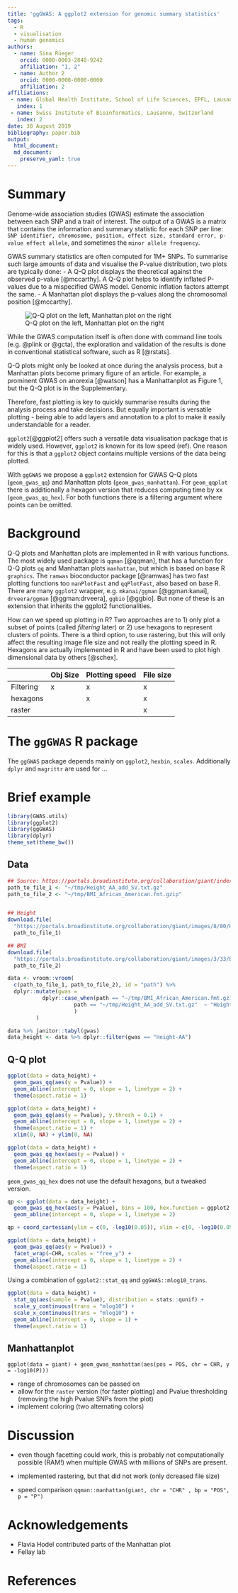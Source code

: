 ```yaml
---
title: 'ggGWAS: A ggplot2 extension for genomic summary statistics'
tags:
  - R
  - visualisation
  - human genomics
authors:
  - name: Sina Rüeger
    orcid: 0000-0003-2848-9242
    affiliation: "1, 2" 
  - name: Author 2
    orcid: 0000-0000-0000-0000
    affiliation: 2
affiliations:
 - name: Global Health Institute, School of Life Sciences, EPFL, Lausanne, Switzerland
   index: 1
 - name: Swiss Institute of Bioinformatics, Lausanne, Switzerland
   index: 2
date: 30 August 2019
bibliography: paper.bib
output: 
  html_document:
  md_document:
    preserve_yaml: true
---
```


<!----
output:
  md_document:
    preserve_yaml: true
------>

# Summary

Genome-wide association studies (GWAS) estimate the association between each SNP and a trait of interest. The output of a GWAS is a matrix that contains the information and summary statistic for each SNP per line: ``SNP identifier, chromosome, position, effect size, standard error, p-value effect allele``, and sometimes the ``minor allele frequency``. 

GWAS summary statistics are often computed for 1M+ SNPs. To summarise such large amounts of data and visualise the P-value distribution, two plots are typically done: 
- A Q-Q plot displays the theoretical against the observed p-value [@mccarthy]. A Q-Q plot helps to identify inflated P-values due to a mispecified GWAS model. Genomic inflation factors attempt the same. 
- A Manhattan plot displays the p-values along the chromosomal position [@mccarthy]. 

![Q-Q plot on the left, Manhattan plot on the right](illustration.png)


While the GWAS computation itself is often done with command line tools (e.g. @plink or @gcta), the exploration and validation of the results is done in conventional statistical software, such as R [@rstats].

Q-Q plots might only be looked at once during the analysis process, but a Manhattan plots become primary figure of an article. For example, a prominent GWAS on anorexia [@watson] has a Manhattanplot as Figure 1, but the Q-Q plot is in the Supplementary. 

Therefore, fast plotting is key to quickly summarise results during the analysis process and take decisions. But equally important is versatile plotting - being able to add layers and annotation to a plot to make it easily understandable for a reader. 

``ggplot2``[@ggplot2] offers such a versatile data visualisation package that is widely used. However, ``ggplot2`` is known for its low speed (ref). One reason for this is that a ``ggplot2`` object contains multiple versions of the data being plotted. 

With ``ggGWAS`` we propose a ``ggplot2`` extension for GWAS Q-Q plots (`geom_gwas_qq`) and Manhattan plots (`geom_gwas_manhattan`). For `geom_qqplot` there is additionally a hexagon version that reduces computing time by xx (`geom_gwas_qq_hex`). For both functions there is a filtering argument where points can be omitted. 


# Background

Q-Q plots and Manhattan plots are implemented in R with various functions. The most widely used package is ``qqman`` [@qqman], that has a function for Q-Q plots `qq` and Manhattan plots `manhattan`, but which is based on base R ``graphics``. The `ramwas` bioconductor package [@ramwas] has two fast plotting functions too `manPlotFast` and `qqPlotFast`, also based on base R. There are many `ggplot2` wrapper, e.g. `mkanai/ggman` [@ggman:kanai], `drveera/ggman` [@ggman:drveera], `ggbio` [@ggbio]. But none  of these is an extension that inherits the ggplot2 functionalities. 

How can we speed up plotting in R? Two approaches are to 1) only plot a subset of points (called _filtering_ later) or 2) use hexagons to represent clusters of points. There is a third option, to use rastering, but this will only affect the resulting image file size and not really the plotting speed in R. Hexagons are actually implemented in R and have been used to plot high dimensional data by others [@schex].

|           | Obj Size | Plotting speed | File size |
|-----------|----------|----------------|-----------|
| Filtering | x        | x              | x         |
| hexagons    |          | x              | x         |
| raster    |          |                | x         |

# The `ggGWAS` R package

The `ggGWAS` package depends mainly on ``ggplot2``, ``hexbin``, ``scales``. Additionally ``dplyr`` and ``magrittr`` are used for ... 


# Brief example

```r
library(GWAS.utils)
library(ggplot2)
library(ggGWAS)
library(dplyr)
theme_set(theme_bw())

```


## Data


```r

## Source: https://portals.broadinstitute.org/collaboration/giant/index.php/GIANT_consortium_data_files
path_to_file_1 <- "~/tmp/Height_AA_add_SV.txt.gz"
path_to_file_2 <- "~/tmp/BMI_African_American.fmt.gzip" 


## Height
download.file(
  "https://portals.broadinstitute.org/collaboration/giant/images/8/80/Height_AA_add_SV.txt.gz",
  path_to_file_1)

## BMI
download.file(
  "https://portals.broadinstitute.org/collaboration/giant/images/3/33/BMI_African_American.fmt.gzip",
  path_to_file_2)
```

```r
data <- vroom::vroom(
  c(path_to_file_1, path_to_file_2), id = "path") %>% 
  dplyr::mutate(gwas = 
           dplyr::case_when(path == "~/tmp/BMI_African_American.fmt.gzip"  ~ "BMI-AA",
                     path == "~/tmp/Height_AA_add_SV.txt.gz"  ~ "Height-AA"
                     )
         )

data %>% janitor::tabyl(gwas)
data_height <- data %>% dplyr::filter(gwas == "Height-AA")

```


## Q-Q plot


```r
ggplot(data = data_height) + 
  geom_gwas_qq(aes(y = Pvalue)) + 
  geom_abline(intercept = 0, slope = 1, linetype = 2) + 
  theme(aspect.ratio = 1)
```

```r
ggplot(data = data_height) + 
  geom_gwas_qq(aes(y = Pvalue), y.thresh = 0.1) + 
  geom_abline(intercept = 0, slope = 1, linetype = 2) + 
  theme(aspect.ratio = 1) + 
  xlim(0, NA) + ylim(0, NA)
```


```r
ggplot(data = data_height) + 
  geom_gwas_qq_hex(aes(y = Pvalue)) + 
  geom_abline(intercept = 0, slope = 1, linetype = 2) + 
  theme(aspect.ratio = 1)
```

``geom_gwas_qq_hex`` does not use the default hexagons, but a tweaked version. 

```r
qp <- ggplot(data = data_height) + 
  geom_gwas_qq_hex(aes(y = Pvalue), bins = 100, hex.function = ggplot2:::hexBinSummarise) + 
  geom_abline(intercept = 0, slope = 1, linetype = 2)

qp + coord_cartesian(ylim = c(0, -log10(0.05)), xlim = c(0, -log10(0.05)))

```


```r
ggplot(data = data_height) + 
  geom_gwas_qq(aes(y = Pvalue)) + 
  facet_wrap(~CHR, scales = "free_y") + 
  geom_abline(intercept = 0, slope = 1, linetype = 2) + 
  theme(aspect.ratio = 1)
```


Using a combination of ``ggplot2::stat_qq`` and ``ggGWAS::mlog10_trans``. 

```r
ggplot(data = data_height) + 
  stat_qq(aes(sample = Pvalue), distribution = stats::qunif) +
  scale_y_continuous(trans = "mlog10") +
  scale_x_continuous(trans = "mlog10") +
  geom_abline(intercept = 0, slope = 1) + 
  theme(aspect.ratio = 1)

```


## Manhattanplot

`ggplot(data = giant) + geom_gwas_manhattan(aes(pos = POS, chr = CHR, y = -log10(P)))`


- range of chromosomes can be passed on
- allow for the `raster` version (for faster plotting) and Pvalue thresholding (removing the high Pvalue SNPs from the plot)
- implement coloring (two alternating colors)

# Discussion

- even though facetting could work, this is probably not computationally possible (RAM!) when multiple GWAS with millions of SNPs are present. 

- implemented rastering, but that did not work (only dcreased file size)

- speed comparison `qqman::manhattan(giant, chr = "CHR" , bp = "POS", p = "P")`


# Acknowledgements

<!-------- We acknowledge contributions from Brigitta Sipocz, Syrtis Major, and Semyeong
Oh, and support from Kathryn Johnston during the genesis of this project.-------->

- Flavia Hodel contributed parts of the Manhattan plot
- Fellay lab

# References

